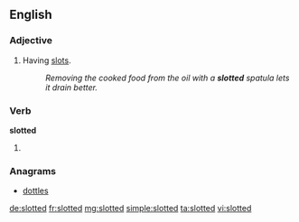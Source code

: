 ==English==

===Adjective===
{{en-adj|-}}

# Having [[slot]]s.
#: ''Removing the cooked food from the oil with a '''slotted''' spatula lets it drain better.''

===Verb===
'''slotted'''

# {{en-past of|slot}}

===Anagrams===
* [[dottles#English|dottles]]

[[de:slotted]]
[[fr:slotted]]
[[mg:slotted]]
[[simple:slotted]]
[[ta:slotted]]
[[vi:slotted]]